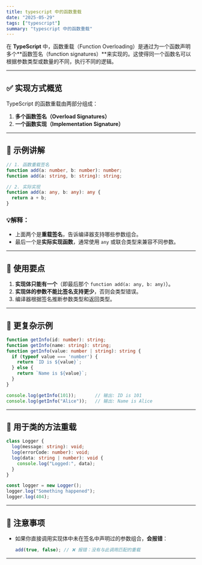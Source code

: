 ```yaml
---
title: typescript 中的函数重载
date: "2025-05-29"
tags: ["typescript"]
summary: "typescript 中的函数重载"
---
```

 在 **TypeScript** 中，函数重载（Function Overloading）是通过为一个函数声明多个\*\*函数签名（function signatures）\*\*来实现的。这使得同一个函数名可以根据参数类型或数量的不同，执行不同的逻辑。

---

## ✅ 实现方式概览

TypeScript 的函数重载由两部分组成：

1. **多个函数签名（Overload Signatures）**
2. **一个函数实现（Implementation Signature）**

---

## 🔧 示例讲解

```ts
// 1. 函数重载签名
function add(a: number, b: number): number;
function add(a: string, b: string): string;

// 2. 实际实现
function add(a: any, b: any): any {
  return a + b;
}
```

### 💡解释：

* 上面两个是**重载签名**，告诉编译器支持哪些参数组合。
* 最后一个是**实际实现函数**，通常使用 `any` 或联合类型来兼容不同参数。

---

## 🧠 使用要点

1. **实现体只能有一个**（即最后那个 `function add(a: any, b: any)`）。
2. **实现体的参数不能比签名支持更少**，否则会类型错误。
3. 编译器根据签名推断参数类型和返回类型。

---

## 🎯 更复杂示例

```ts
function getInfo(id: number): string;
function getInfo(name: string): string;
function getInfo(value: number | string): string {
  if (typeof value === 'number') {
    return `ID is ${value}`;
  } else {
    return `Name is ${value}`;
  }
}

console.log(getInfo(101));       // 输出: ID is 101
console.log(getInfo("Alice"));   // 输出: Name is Alice
```

---

## 🧱 用于类的方法重载

```ts
class Logger {
  log(message: string): void;
  log(errorCode: number): void;
  log(data: string | number): void {
    console.log("Logged:", data);
  }
}

const logger = new Logger();
logger.log("Something happened");
logger.log(404);
```

---

## 🛑 注意事项

* 如果你直接调用实现体中未在签名中声明过的参数组合，**会报错**：

  ```ts
  add(true, false); // ❌ 报错：没有与此调用匹配的重载
  ```

---

